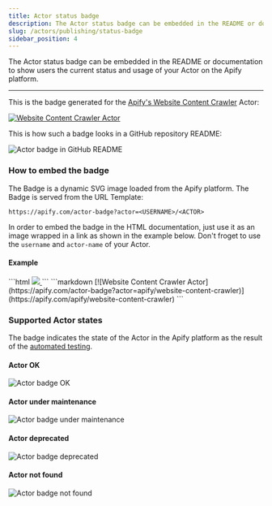 ```yaml
---
title: Actor status badge
description: The Actor status badge can be embedded in the README or documentation to show users the current status and usage of your Actor on the Apify platform.
slug: /actors/publishing/status-badge
sidebar_position: 4
---
```


The Actor status badge can be embedded in the README or documentation to show users the current status and usage of your Actor on the Apify platform.

---

This is the badge generated for the [Apify's Website Content Crawler](https://apify.com/apify/website-content-crawler) Actor:

[![Website Content Crawler Actor](https://apify.com/actor-badge?actor=apify/website-content-crawler)](https://apify.com/apify/website-content-crawler)

This is how such a badge looks in a GitHub repository README:

![Actor badge in GitHub README](images/github-badge-screenshot.png)


### How to embed the badge

The Badge is a dynamic SVG image loaded from the Apify platform. The Badge is served from the URL Template:

```text
https://apify.com/actor-badge?actor=<USERNAME>/<ACTOR>
```

In order to embed the badge in the HTML documentation, just use it as an image wrapped in a link as shown in the example below. Don't froget to use the `username` and `actor-name` of your Actor.

#### Example

<Tabs>
  <TabItem value="html" label="HTML" default>
    ```html
    <a href="https://apify.com/apify/website-content-crawler">
      <img src="https://apify.com/actor-badge?actor=apify/website-content-crawler">
    </a>
    ```
  </TabItem>
  <TabItem value="markdown" label="Markdown">
    ```markdown
    [![Website Content Crawler Actor](https://apify.com/actor-badge?actor=apify/website-content-crawler)](https://apify.com/apify/website-content-crawler)
    ```
  </TabItem>
</Tabs>

### Supported Actor states

The badge indicates the state of the Actor in the Apify platform as the result of the [automated testing](../development/automated_tests.md).

#### Actor OK

![Actor badge OK](./images/actor-badge/ok.svg)

#### Actor under maintenance

![Actor badge under maintenance](./images/actor-badge/under-maintenance.svg)

#### Actor deprecated

![Actor badge deprecated](./images/actor-badge/deprecated.svg)

#### Actor not found

![Actor badge not found](./images/actor-badge/not-found.svg)

